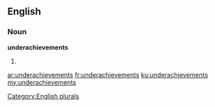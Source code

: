 ==English==

===Noun===
'''underachievements'''

# {{plural of|underachievement}}

[[Category:English plurals]]

[[ar:underachievements]]
[[fr:underachievements]]
[[ku:underachievements]]
[[my:underachievements]]